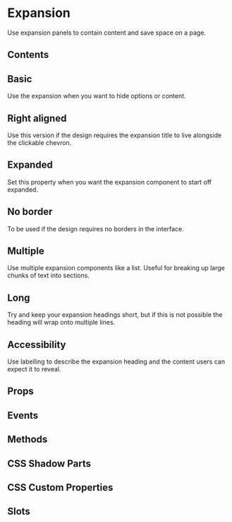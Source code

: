 # Expansion
Use expansion panels to contain content and save space on a page.

## Contents

## Basic
Use the expansion when you want to hide options or content.


<Basic />

## Right aligned
Use this version if the design requires the expansion title to live alongside the clickable chevron.


<RightAligned />

## Expanded
Set this property when you want the expansion component to start off expanded.


<Expanded />

## No border
To be used if the design requires no borders in the interface.


<NoBorder />

## Multiple
Use multiple expansion components like a list. Useful for breaking up large chunks of text into sections.


<Multiple />

## Long
Try and keep your expansion headings short, but if this is not possible the heading will wrap onto multiple lines.

## Accessibility
Use labelling to describe the expansion heading and the content users can expect it to reveal.

## Props


<Props />

## Events


<Events />

## Methods


<Methods />

## CSS Shadow Parts


<Parts />

## CSS Custom Properties


<CustomProps />

## Slots


<Slots />
